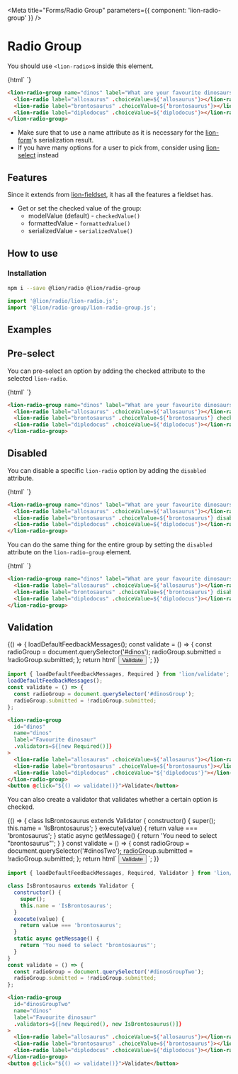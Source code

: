 
<Meta title="Forms/Radio Group" parameters={{ component: 'lion-radio-group' }} />

# Radio Group

You should use `<lion-radio>`s inside this element.

<Story name="Default">
  {html`
    <lion-radio-group name="dinos" label="What are your favourite dinosaurs?">
      <lion-radio label="allosaurus" .choiceValue=${'allosaurus'}></lion-radio>
      <lion-radio label="brontosaurus" .choiceValue=${'brontosaurus'}></lion-radio>
      <lion-radio label="diplodocus" .choiceValue=${'diplodocus'}></lion-radio>
    </lion-radio-group>
  `}
</Story>

```html
<lion-radio-group name="dinos" label="What are your favourite dinosaurs?">
  <lion-radio label="allosaurus" .choiceValue=${'allosaurus'}></lion-radio>
  <lion-radio label="brontosaurus" .choiceValue=${'brontosaurus'}></lion-radio>
  <lion-radio label="diplodocus" .choiceValue=${'diplodocus'}></lion-radio>
</lion-radio-group>
```

- Make sure that to use a name attribute as it is necessary for the [lion-form](?path=/docs/forms-form-overview--page)'s serialization result.
- If you have many options for a user to pick from, consider using [lion-select](?path=/docs/forms-select--default-story) instead

## Features

Since it extends from [lion-fieldset](?path=/docs/forms-fieldset-overview--page), it has all the features a fieldset has.

- Get or set the checked value of the group:
  - modelValue (default) - `checkedValue()`
  - formattedValue - `formattedValue()`
  - serializedValue - `serializedValue()`

## How to use

### Installation

```sh
npm i --save @lion/radio @lion/radio-group
```

```js
import '@lion/radio/lion-radio.js';
import '@lion/radio-group/lion-radio-group.js';
```

## Examples

## Pre-select

You can pre-select an option by adding the checked attribute to the selected `lion-radio`.

<Story name="Pre-select">
  {html`
    <lion-radio-group name="dinos" label="What are your favourite dinosaurs?">
      <lion-radio label="allosaurus" .choiceValue=${'allosaurus'}></lion-radio>
      <lion-radio label="brontosaurus" .choiceValue=${'brontosaurus'} checked></lion-radio>
      <lion-radio label="diplodocus" .choiceValue=${'diplodocus'}></lion-radio>
    </lion-radio-group>
  `}
</Story>

```html
<lion-radio-group name="dinos" label="What are your favourite dinosaurs?">
  <lion-radio label="allosaurus" .choiceValue=${'allosaurus'}></lion-radio>
  <lion-radio label="brontosaurus" .choiceValue=${'brontosaurus'} checked></lion-radio>
  <lion-radio label="diplodocus" .choiceValue=${'diplodocus'}></lion-radio>
</lion-radio-group>
```

## Disabled

You can disable a specific `lion-radio` option by adding the `disabled` attribute.

<Story name="Disabled radio">
  {html`
    <lion-radio-group name="dinos" label="What are your favourite dinosaurs?">
      <lion-radio label="allosaurus" .choiceValue=${'allosaurus'}></lion-radio>
      <lion-radio label="brontosaurus" .choiceValue=${'brontosaurus'} disabled></lion-radio>
      <lion-radio label="diplodocus" .choiceValue=${'diplodocus'}></lion-radio>
    </lion-radio-group>
  `}
</Story>

```html
<lion-radio-group name="dinos" label="What are your favourite dinosaurs?">
  <lion-radio label="allosaurus" .choiceValue=${'allosaurus'}></lion-radio>
  <lion-radio label="brontosaurus" .choiceValue=${'brontosaurus'} disabled></lion-radio>
  <lion-radio label="diplodocus" .choiceValue=${'diplodocus'}></lion-radio>
</lion-radio-group>
```

You can do the same thing for the entire group by setting the `disabled` attribute on the `lion-radio-group` element.

<Story name="Disabled group">
  {html`
    <lion-radio-group name="dinos" label="What are your favourite dinosaurs?" disabled>
      <lion-radio label="allosaurus" .choiceValue=${'allosaurus'}></lion-radio>
      <lion-radio label="brontosaurus" .choiceValue=${'brontosaurus'}></lion-radio>
      <lion-radio label="diplodocus" .choiceValue=${'diplodocus'}></lion-radio>
    </lion-radio-group>
  `}
</Story>

```html
<lion-radio-group name="dinos" label="What are your favourite dinosaurs?">
  <lion-radio label="allosaurus" .choiceValue=${'allosaurus'}></lion-radio>
  <lion-radio label="brontosaurus" .choiceValue=${'brontosaurus'} disabled></lion-radio>
  <lion-radio label="diplodocus" .choiceValue=${'diplodocus'}></lion-radio>
</lion-radio-group>
```

## Validation

<Story name="Validation">
  {() => {
    loadDefaultFeedbackMessages();
    const validate = () => {
      const radioGroup = document.querySelector('#dinos');
      radioGroup.submitted = !radioGroup.submitted;
    };
    return html`
      <lion-radio-group
        id="dinos"
        name="dinos"
        label="Favourite dinosaur"
        .validators=${[new Required()]}
      >
        <lion-radio label="allosaurus" .choiceValue=${'allosaurus'}></lion-radio>
        <lion-radio label="brontosaurus" .choiceValue=${'brontosaurus'}></lion-radio>
        <lion-radio label="diplodocus" .choiceValue="${'diplodocus'}"></lion-radio>
      </lion-radio-group>
      <button @click="${() => validate()}">Validate</button>
    `;
  }}
</Story>

```js
import { loadDefaultFeedbackMessages, Required } from 'lion/validate';
loadDefaultFeedbackMessages();
const validate = () => {
  const radioGroup = document.querySelector('#dinosGroup');
  radioGroup.submitted = !radioGroup.submitted;
};
```

```html
<lion-radio-group
  id="dinos"
  name="dinos"
  label="Favourite dinosaur"
  .validators=${[new Required()]}
>
  <lion-radio label="allosaurus" .choiceValue=${'allosaurus'}></lion-radio>
  <lion-radio label="brontosaurus" .choiceValue=${'brontosaurus'}></lion-radio>
  <lion-radio label="diplodocus" .choiceValue="${'diplodocus'}"></lion-radio>
</lion-radio-group>
<button @click="${() => validate()}">Validate</button>
```

You can also create a validator that validates whether a certain option is checked.

<Story name="Validate item">
  {() => {
    class IsBrontosaurus extends Validator {
      constructor() {
        super();
        this.name = 'IsBrontosaurus';
      }
      execute(value) {
        return value === 'brontosaurus';
      }
      static async getMessage() {
        return 'You need to select "brontosaurus"';
      }
    }
    const validate = () => {
      const radioGroup = document.querySelector('#dinosTwo');
      radioGroup.submitted = !radioGroup.submitted;
    };
    return html`
      <lion-radio-group
        id="dinosTwo"
        name="dinos"
        label="Favourite dinosaur"
        .validators=${[new Required(), new IsBrontosaurus()]}
      >
        <lion-radio label="allosaurus" .choiceValue=${'allosaurus'}></lion-radio>
        <lion-radio label="brontosaurus" .choiceValue=${'brontosaurus'}></lion-radio>
        <lion-radio label="diplodocus" .choiceValue=${'diplodocus'}></lion-radio>
      </lion-radio-group>
      <button @click="${() => validate()}">Validate</button>
    `;
  }}
</Story>

```js
import { loadDefaultFeedbackMessages, Required, Validator } from 'lion/validate';

class IsBrontosaurus extends Validator {
  constructor() {
    super();
    this.name = 'IsBrontosaurus';
  }
  execute(value) {
    return value === 'brontosaurus';
  }
  static async getMessage() {
    return 'You need to select "brontosaurus"';
  }
}
const validate = () => {
  const radioGroup = document.querySelector('#dinosGroupTwo');
  radioGroup.submitted = !radioGroup.submitted;
};
```

```html
<lion-radio-group
  id="dinosGroupTwo"
  name="dinos"
  label="Favourite dinosaur"
  .validators=${[new Required(), new IsBrontosaurus()]}
>
  <lion-radio label="allosaurus" .choiceValue=${'allosaurus'}></lion-radio>
  <lion-radio label="brontosaurus" .choiceValue=${'brontosaurus'}></lion-radio>
  <lion-radio label="diplodocus" .choiceValue=${'diplodocus'}></lion-radio>
</lion-radio-group>
<button @click="${() => validate()}">Validate</button>
```
